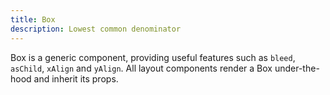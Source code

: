 ```yaml
---
title: Box
description: Lowest common denominator
---
```



Box is a generic component, providing useful features such as `bleed`, `asChild`, `xAlign` and `yAlign`. All layout components render a Box under-the-hood and inherit its props.
